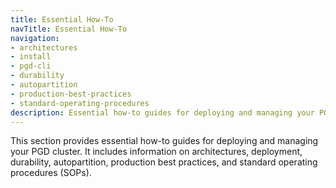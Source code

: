 ```yaml
---
title: Essential How-To
navTitle: Essential How-To
navigation:
- architectures
- install
- pgd-cli
- durability
- autopartition
- production-best-practices
- standard-operating-procedures
description: Essential how-to guides for deploying and managing your PGD cluster.
---
```


This section provides essential how-to guides for deploying and managing your PGD cluster. It includes information on architectures, deployment, durability, autopartition, production best practices, and standard operating procedures (SOPs).

